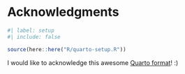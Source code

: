 <!-- %:::% .common h1 begin %:::% -->
# Acknowledgments {.unnumbered}
<!-- %:::% .common h1 end %:::% -->

```r
#| label: setup
#| include: false

source(here::here("R/quarto-setup.R"))
```

<!-- %:::% acknowledgments body begin %:::% -->
I would like to acknowledge this awesome [Quarto format](https://github.com/danielvartan/abnt)! :)
<!-- %:::% acknowledgments body end %:::% -->
